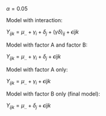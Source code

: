 $\alpha = 0.05$

Model with interaction:

$Y_{ijk} = \mu_{..} + \gamma_i + \delta_j + (\gamma\delta)_{ij} + \epsilon{ijk}$

Model with factor A and factor B:

$Y_{ijk} = \mu_{..} + \gamma_i + \delta_j + \epsilon{ijk}$

Model with factor A only:

$Y_{ijk} = \mu_{..} + \gamma_i + \epsilon{ijk}$

Model with factor B only (final model):

$Y_{ijk} = \mu_{..} + \delta_j + \epsilon{ijk}$